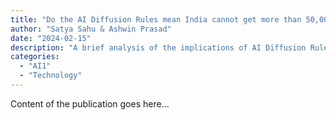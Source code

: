 ```yaml
---
title: "Do the AI Diffusion Rules mean India cannot get more than 50,000 advanced GPUs?"
author: "Satya Sahu & Ashwin Prasad"
date: "2024-02-15"
description: "A brief analysis of the implications of AI Diffusion Rules on India's GPU accessibility"
categories: 
  - "AI1"
  - "Technology" 
---
```


Content of the publication goes here...